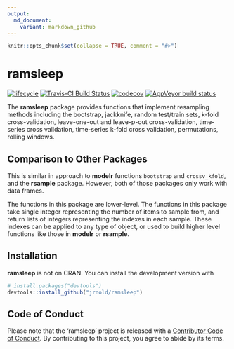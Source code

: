 ```yaml
---
output:
  md_document:
    variant: markdown_github
---
```


```r
knitr::opts_chunk$set(collapse = TRUE, comment = "#>")
```

# ramsleep

[![lifecycle](https://img.shields.io/badge/lifecycle-experimental-orange.svg)](https://www.tidyverse.org/lifecycle/#experimental)
[![Travis-CI Build Status](https://travis-ci.org/jrnold/ramsleep.svg?branch=master)](https://travis-ci.org/jrnold/ramsleep)
[![codecov](https://codecov.io/gh/jrnold/ramsleep/branch/master/graph/badge.svg)](https://codecov.io/gh/jrnold/ramsleep)
[![AppVeyor build status](https://ci.appveyor.com/api/projects/status/github/jrnold/ramsleep?branch=master&svg=true)](https://ci.appveyor.com/project/jrnold/ramsleep)

The **ramsleep** package provides functions that implement resampling methods including the bootstrap, jackknife, random test/train sets, k-fold cross-validation, leave-one-out and leave-p-out cross-validation, time-series cross validation, time-series k-fold cross validation, permutations, rolling windows.

## Comparison to Other Packages

This is similar in approach to **modelr** functions `bootstrap` and `crossv_kfold`,
and the **rsample** package.  However, both of those packages only work with data frames.

The functions in this package are lower-level.
The functions in this package take single integer representing the number of 
items to sample from, and return lists of integers representing the indexes in each sample.
These indexes can be applied to any type of object, or used to build
higher level functions like those in **modelr** or **rsample**.

## Installation

**ramsleep** is not on CRAN. You can install the 
development version with

``` r
# install.packages("devtools")
devtools::install_github("jrnold/ramsleep")
```

## Code of Conduct

Please note that the 'ramsleep' project is released with a [Contributor Code of Conduct](.github/CODE_OF_CONDUCT.md). By contributing to this project, you 
agree to abide by its terms.
